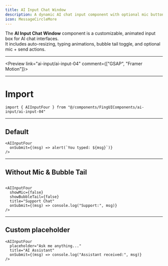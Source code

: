 ```yaml
---
title: AI Input Chat Window
description: A dynamic AI chat input component with optional mic button, bubble tail, and typing animation.
icon: MessageCircleMore
---
```



The **AI Input Chat Window** component is a customizable, animated input box for AI chat interfaces.  
It includes auto-resizing, typing animations, bubble tail toggle, and optional mic + send actions.

----



<Preview link="ai-input/ai-input-04" comment={["GSAP", "Framer Motion"]}>
  <AIInputFour />
</Preview>

---

# Import 
```tsx
import { AIInputFour } from "@/components/FingUIComponents/ai-input/ai-input-04"
```
---
## Default

```tsx
<AIInputFour 
  onSubmit={(msg) => alert(`You typed: ${msg}`)} 
/>
```
---
## Without Mic & Bubble Tail
```tsx 

<AIInputFour 
  showMic={false}
  showBubbleTail={false}
  title="Support Chat"
  onSubmit={(msg) => console.log("Support:", msg)}
/>
```
---
## Custom placeholder

```tsx
<AIInputFour 
  placeholder="Ask me anything..."
  title="AI Assistant"
  onSubmit={(msg) => console.log("Assistant received:", msg)}
/>
```




